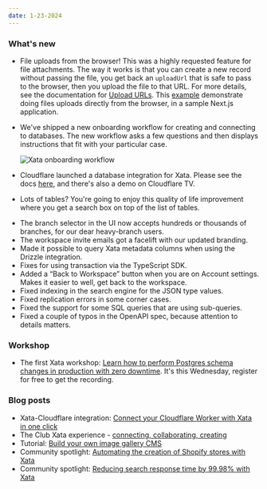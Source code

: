 ```yaml
---
date: 1-23-2024
---
```


### What's new

- File uploads from the browser! This was a highly requested feature for file attachments. The way it works is that you can create a new record without passing the file, you get back an `uploadUrl` that is safe to pass to the browser, then you upload the file to that URL. For more details, see the documentation for [Upload URLs](https://xata.io/docs/concepts/file-attachments#upload-urls). This [example](https://github.com/xataio/examples/tree/main/apps/sample-nextjs-upload-file) demonstrate doing files uploads directly from the browser, in a sample Next.js application.
- We've shipped a new onboarding workflow for creating and connecting to databases. The new workflow asks a few questions and then displays instructions that fit with your particular case.

  ![Xata onboarding workflow](images/onboarding_workflow.png)

- Cloudflare launched a database integration for Xata. Please see the docs [here](https://developers.cloudflare.com/workers/databases/native-integrations/xata/), and there's also a demo on Cloudflare TV.
- Lots of tables? You're going to enjoy this quality of life improvement where you get a search box on top of the list of tables.

<ArticleVideo
  platform="html"
  src="https://us-east-1.storage.xata.sh/ma7stcfqbd7dh285mvnrll36v8"
  width="1042"
  height="696"
/>

- The branch selector in the UI now accepts hundreds or thousands of branches, for our dear heavy-branch users.
- The workspace invite emails got a facelift with our updated branding.
- Made it possible to query Xata metadata columns when using the Drizzle integration.
- Fixes for using transaction via the TypeScript SDK.
- Added a “Back to Workspace” button when you are on Account settings. Makes it easier to well, get back to the workspace.
- Fixed indexing in the search engine for the JSON type values.
- Fixed replication errors in some corner cases.
- Fixed the support for some SQL queries that are using sub-queries.
- Fixed a couple of typos in the OpenAPI spec, because attention to details matters.

### Workshop

- The first Xata workshop: [Learn how to perform Postgres schema changes in production with zero downtime](https://event.webinarjam.com/register/4/6ykxlh9). It's this Wednesday, register for free to get the recording.

### Blog posts

- Xata-Cloudflare integration: [Connect your Cloudflare Worker with Xata in one click](https://xata.io/blog/cloudflare-integration)
- The Club Xata experience - [connecting, collaborating, creating](https://xata.io/blog/offsite-tenerife-2023)
- Tutorial: [Build your own image gallery CMS](https://xata.io/blog/build-image-gallery-astro-cloudflare)
- Community spotlight: [Automating the creation of Shopify stores with Xata](https://xata.io/blog/community-spotlight-automate-shopify-store-creation)
- Community spotlight: [Reducing search response time by 99.98% with Xata](https://xata.io/blog/community-spotlight-reducing-search-time)
